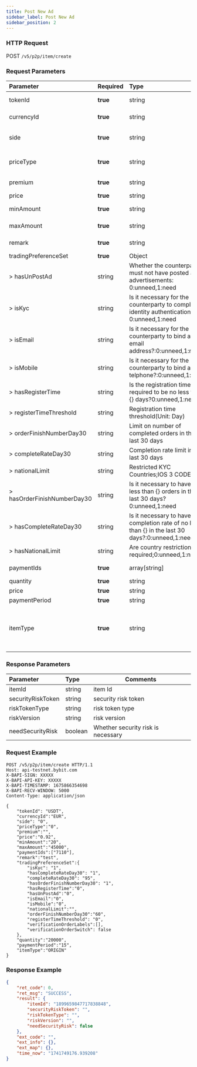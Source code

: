 ```yaml
---
title: Post New Ad
sidebar_label: Post New Ad
sidebar_position: 2
---
```

### HTTP Request
POST `/v5/p2p/item/create`

### Request Parameters
| Parameter | Required | Type | Comments|
|:----- |:-------|:-----|------ |
|tokenId|**true** |string |token id. e.g. USDT,ETH,BTC |
|currencyId|**true** |string |currency id e.g HKD,USD,EUR |
|side|**true** |string |ad for buying token or for selling token. 0 - buy; 1 - sell |
|priceType|**true** |string |Ads Pricing Exchange Rate Model. 0 - Fixed rate; 1 - Floating rate |
|premium|**true** |string |Floating ratio with current exchange rate |
|price|**true** |string |ads price |
|minAmount|**true** |string |Min transaction amount |
|maxAmount|**true** |string |Max transaction amount |
|remark|**true** |string |Transaction Description(max=900) |
|tradingPreferenceSet|**true** |Object |Trading Preferences |
|> hasUnPostAd |string | Whether the counterparty must not have posted any advertisements: 0:unneed,1:need |
|> isKyc |string | Is it necessary for the counterparty to complete identity authentication?: 0:unneed,1:need |
|> isEmail |string | Is it necessary for the counterparty to bind an email address?:0:unneed,1:need |
|> isMobile |string | Is it necessary for the counterparty to bind an telphone?:0:unneed,1:need |
|> hasRegisterTime |string | Is the registration time required to be no less than {} days?0:unneed,1:need |
|> registerTimeThreshold |string | Registration time threshold(Unit: Day)|
|> orderFinishNumberDay30 |string | Limit on number of completed orders in the last 30 days |
|> completeRateDay30 |string | Completion rate limit in the last 30 days |
|> nationalLimit |string | Restricted KYC Countries;IOS 3 CODE |
|> hasOrderFinishNumberDay30 |string | Is it necessary to have no less than {} orders in the last 30 days? 0:unneed,1:need |
|> hasCompleteRateDay30 |string | Is it necessary to have a completion rate of no less than {} in the last 30 days?:0:unneed,1:need |
|> hasNationalLimit |string | Are country restrictions required;0:unneed,1:need |
|paymentIds|**true** |array[string] |Payment method type id(len<=5) |
|quantity|**true** |string |Number of ads |
|price|**true** |string |ads price |
|paymentPeriod|**true** |string |payment duration |
|itemType|**true** |string |ORIGIN - original P2P advertisement, generally refers to non-bulk advertisement; BULK - bulk advertisement |


### Response Parameters
| Parameter | Type | Comments|
|:----- |:-----|----- |
|itemId |string |item Id|
|securityRiskToken |string |security risk token |
|riskTokenType |string |risk token type|
|riskVersion |string |risk version |
|needSecurityRisk |boolean |Whether security risk is necessary |

### Request Example

```http
POST /v5/p2p/item/create HTTP/1.1
Host: api-testnet.bybit.com
X-BAPI-SIGN: XXXXX
X-BAPI-API-KEY: XXXXX
X-BAPI-TIMESTAMP: 1675866354698
X-BAPI-RECV-WINDOW: 5000
Content-Type: application/json

{
    "tokenId": "USDT",
    "currencyId":"EUR",
    "side": "0",
    "priceType":"0",
    "premium":"",
    "price":"0.92",
    "minAmount":"20",
    "maxAmount":"45000",
    "paymentIds":["7110"],
    "remark":"test",
    "tradingPreferenceSet":{
        "isKyc": "1",
        "hasCompleteRateDay30": "1",
        "completeRateDay30": "95", 
        "hasOrderFinishNumberDay30": "1",
        "hasRegisterTime":"0",
        "hasUnPostAd":"0",
        "isEmail":"0",
        "isMobile":"0",
        "nationalLimit":"",
        "orderFinishNumberDay30":"60",
        "registerTimeThreshold": "0",
        "verificationOrderLabels":[],
        "verificationOrderSwitch": false
    },
    "quantity":"20000",
    "paymentPeriod":"15",
    "itemType":"ORIGIN"
}
```

### Response Example

```json
{
    "ret_code": 0,
    "ret_msg": "SUCCESS",
    "result": {
        "itemId": "1899659847717838848",
        "securityRiskToken": "",
        "riskTokenType": "",
        "riskVersion": "",
        "needSecurityRisk": false
    },
    "ext_code": "",
    "ext_info": {},
    "ext_map": {},
    "time_now": "1741749176.939208"
}
```
